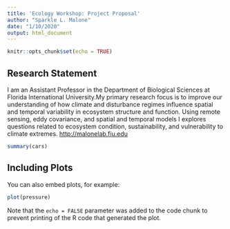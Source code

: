 ```yaml
---
title: 'Ecology Workshop: Project Proposal'
author: "Sparkle L. Malone"
date: "1/10/2020"
output: html_document
---
```


```r
knitr::opts_chunk$set(echo = TRUE)
```

## Research Statement

I am an Assistant Professor in the Department of Biological Sciences at Florida International University.My primary research focus is to improve our understanding of how climate and disturbance regimes influence spatial and temporal variability in ecosystem structure and function. Using remote sensing, eddy covariance, and spatial and temporal models I explores questions related to ecosystem condition, sustainability, and vulnerability to climate extremes. <http://malonelab.fiu.edu>

```r
summary(cars)
```

## Including Plots

You can also embed plots, for example:

```r
plot(pressure)
```

Note that the `echo = FALSE` parameter was added to the code chunk to prevent printing of the R code that generated the plot.
